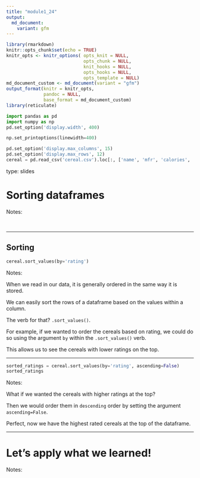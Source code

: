 ```yaml
---
title: "module1_24"
output: 
  md_document:
    variant: gfm
---
```



```r
library(rmarkdown)
knitr::opts_chunk$set(echo = TRUE)
knitr_opts <- knitr_options( opts_knit = NULL,
                             opts_chunk = NULL,
                             knit_hooks = NULL,
                             opts_hooks = NULL,
                             opts_template = NULL)
md_document_custom <- md_document(variant = "gfm")
output_format(knitr = knitr_opts,
              pandoc = NULL,
              base_format = md_document_custom)
library(reticulate)
```


```python
import pandas as pd
import numpy as np
pd.set_option('display.width', 400)

np.set_printoptions(linewidth=400)

pd.set_option('display.max_columns', 15)
pd.set_option('display.max_rows', 12)
cereal = pd.read_csv('cereal.csv').loc[:, ['name', 'mfr', 'calories', 'shelf', 'weight', 'cups', 'rating']]
```


type: slides

# Sorting dataframes 


Notes: 

<br>

---

## Sorting


```python
cereal.sort_values(by='rating')
```



Notes:

When we read in our data, it is generally ordered in the same way it is stored. 

We can easily sort the rows of a dataframe based on the values within a column.

The verb for that?  `.sort_values()`.

For example, if we wanted to order the cereals based on rating, we could do so using the argument `by` within the `.sort_values()` verb. 

This allows us to see the cereals with lower ratings on the top.

---



```python
sorted_ratings = cereal.sort_values(by='rating', ascending=False)
sorted_ratings
```


Notes: 

What if we wanted the cereals with higher ratings at the top?  

Then we would order them in `descending` order by setting the argument `ascending=False`.

Perfect, now we have the highest rated cereals at the top of the dataframe.  

---


# Let’s apply what we learned!

Notes: 

<br>
